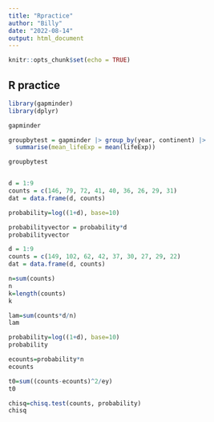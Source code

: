 ```yaml
---
title: "Rpractice"
author: "Billy"
date: "2022-08-14"
output: html_document
---
```


```r
knitr::opts_chunk$set(echo = TRUE)
```

## R practice

```r

library(gapminder)
library(dplyr)

gapminder

groupbytest = gapminder |> group_by(year, continent) |>
  summarise(mean_lifeExp = mean(lifeExp))

groupbytest



```

```r
d = 1:9
counts = c(146, 79, 72, 41, 40, 36, 26, 29, 31)
dat = data.frame(d, counts)

probability=log((1+d), base=10)

probabilityvector = probability*d
probabilityvector

```

```r

d = 1:9
counts = c(149, 102, 62, 42, 37, 30, 27, 29, 22)
dat = data.frame(d, counts)

n=sum(counts)
n
k=length(counts)
k

lam=sum(counts*d/n)
lam

probability=log((1+d), base=10)
probability

ecounts=probability*n
ecounts

t0=sum((counts-ecounts)^2/ey)
t0

chisq=chisq.test(counts, probability)
chisq

```

